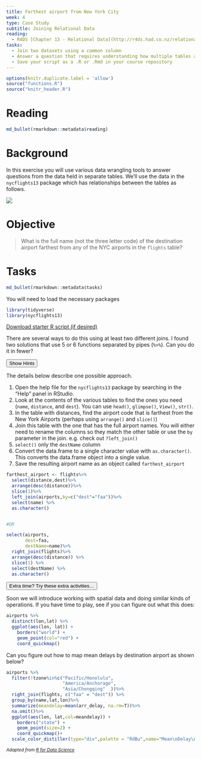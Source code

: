 ```yaml
---
title: Farthest airport from New York City
week: 4
type: Case Study
subtitle: Joining Relational Data
reading:
  - R4DS [Chapter 13 - Relational Data](http://r4ds.had.co.nz/relational-data.html){target='blank'}
tasks:
  - Join two datasets using a common column
  - Answer a question that requires understanding how multiple tables are related
  - Save your script as a .R or .Rmd in your course repository
---
```

```r
options(knitr.duplicate.label = 'allow')
source("functions.R")
source("knitr_header.R")
```

# Reading

```r
md_bullet(rmarkdown::metadata$reading)
```

# Background
In this exercise you will use various data wrangling tools to answer questions from the data held in separate tables.  We'll use the data in the `nycflights13` package which has relationships between the tables as follows.

![](http://r4ds.had.co.nz/diagrams/relational-nycflights.png)


# Objective
> What is the full name (not the three letter code) of the destination airport farthest from any of the NYC airports in the `flights` table?

# Tasks

```r
md_bullet(rmarkdown::metadata$tasks)
```

You will need to load the necessary packages
```r
library(tidyverse)
library(nycflights13)
```
[<i class="fa fa-file-code-o fa-1x" aria-hidden="true"></i> Download starter R script (if desired)](`r output_nocomment`){target="_blank"}

There are several ways to do this using at least two different joins. I found two solutions that use 5 or 6 functions separated by pipes (`%>%`).  Can you do it in fewer?

<div class="well">
<button data-toggle="collapse" class="btn btn-primary btn-sm round" data-target="#demo1">Show Hints</button>
<div id="demo1" class="collapse">
The details below describe one possible approach.

1. Open the help file for the `nycflights13` package by searching in the "Help" panel in RStudio.
2. Look at the contents of the various tables to find the ones you need (`name`, `distance`, and `dest`).  You can use `head()`, `glimpse()`, `View()`, `str()`.  
2. In the table with distances, find the airport code that is farthest from the New York Airports (perhaps using `arrange()` and `slice()`)
3. Join this table with the one that has the full airport names.  You will either need to rename the columns so they match the other table or use the `by` parameter in the join.  e.g. check out `?left_join()`
4. `select()` only the `destName` column
5. Convert the data.frame to a single character value with `as.character()`. This converts the data.frame object into a single value. 
5. Save the resulting airport name as an object called `farthest_airport`
</div>
</div>

```r
farthest_airport <- flights%>%
  select(distance,dest)%>%
  arrange(desc(distance))%>%
  slice(1)%>%
  left_join(airports,by=c("dest"="faa"))%>%
  select(name) %>% 
  as.character()


#OR

select(airports,
       dest=faa,
       destName=name)%>%
  right_join(flights)%>% 
  arrange(desc(distance)) %>% 
  slice(1) %>% 
  select(destName) %>% 
  as.character()
```


<div class="extraswell">
<button data-toggle="collapse" class="btn btn-link" data-target="#extras">
Extra time? Try these extra activities...
</button>
<div id="extras" class="collapse">

Soon we will introduce working with spatial data and doing similar kinds of operations.  If you have time to play, see if you can figure out what this does:

```r
airports %>%
  distinct(lon,lat) %>%
  ggplot(aes(lon, lat)) +
    borders("world") +
    geom_point(col="red") +
    coord_quickmap()
```

Can you figure out how to map mean delays by destination airport as shown below?

```r
airports %>%
  filter(!tzone%in%c("Pacific/Honolulu",
                     "America/Anchorage",
                     "Asia/Chongqing"  ))%>%
  right_join(flights, c("faa" = "dest")) %>%
  group_by(name,lat,lon)%>%
  summarize(meandelay=mean(arr_delay, na.rm=T))%>%
  na.omit()%>%
  ggplot(aes(lon, lat,col=meandelay)) +
    borders("state") +
    geom_point(size=2) +
    coord_quickmap()+
  scale_color_distiller(type="div",palette = "RdBu",name="Mean\nDelay\n(minutes)")
```

</div>
</div>

<i> <small> Adapted from [R for Data Science](http://r4ds.had.co.nz/relational-data.html#filtering-joins) </small> </i>